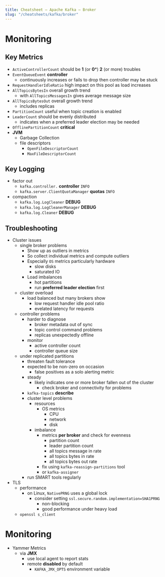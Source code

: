 ```yaml
---
title: Cheatsheet – Apache Kafka – Broker
slug: "/cheatsheets/kafka/broker"
---
```


# Monitoring

## Key Metrics
 * ```ActiveControllerCount``` should be **1** (or **0***) **2** (or more) troubles
 * ```EventQueueEvent``` **controller**
    * continuously increases or fails to drop then controller may be stuck
 * ```RequestHandlerIdleRatio``` high impact on this pool as load increases
 * ```AllTopicsBytesIn``` overall growth trend
    * with ```AllTopicsMessagesIn``` gives average message size
 * ```AllTopicsBytesOut``` overall growth trend
    * includes replicas
 * ```PartitionCount``` useful when topic creation is enabled
 * ```LeaderCount``` should be evenly distributed
    * indicates when a preferred leader election may be needed
 * ```OfflinePartitionCount``` **critical**
 * **JVM**
    * Garbage Collection
    * file descriptors
        * ```OpenFileDescriptorCount```
        * ```MaxFileDescriptorCount```

## Key Logging
 * factor out
    * ```kafka.controller.``` **controller** ```INFO```
    * ```kafka.server.ClientQuotaManager``` **quotas** ```INFO```
 * compaction
    * ```kafka.log.LogCleaner``` **DEBUG**
    * ```kafka.log.LogCleanerManager``` **DEBUG**
    * ```kafka.log.Cleaner``` **DEBUG**

## Troubleshooting

 * Cluster issues
    * single broker problems
        * Show up as outliers in metrics
        * So collect individual metrics and compute outliers
        * Especially ```OS``` metrics particularly hardware
            * slow disks
            * saturated IO
        * Load imbalances
            * hot partitions
            * run **preferred leader election** first
    * cluster overload
        * load balanced but many brokers show
            * low request handler idle pool ratio
            * evelated latency for requests
    * controller problems
        * harder to diagnose
            * broker metadata out of sync
            * topic control command problems
            * replicas unexpectedly offline
        * monitor
            * active controller count
            * controller queue size
    * under replicated partitions
        * threaten fault tolerance
        * expected to be non-zero on occasion
            * false positives as a solo alerting metric
        * steady
            * likely indicates one or more broker fallen out of the cluster
                * check broker and connectivity for problems
        * ```kafka-topics``` **describe**
        * cluster level problems
            * resources
                * OS metrics
                    * CPU
                    * network
                    * disk
            * imbalance
                * metrics **per broker** and check for evenness
                    * partition count
                    * leader partition count
                    * all topics message in rate
                    * all topics bytes in rate
                    * all topics bytes out rate
                * fix using ```kafka-reassign-partitions``` tool
                * or ```kafka-assigner```
        * run SMART tools regularly
 * TLS
    * performance
        * on Linux, ```NativePRNG``` uses a global lock
            * consider setting ```ssl.secure.random.implementation=SHA1PRNG```
                * non-blocking
                * good performance under heavy load
    * ```openssl s_client```


# Monitoring
 * Yammer Metrics
    * via **JMX**
        * use local agent to report stats
        * remote **disabled** by default
            * ```KAFKA_JMX_OPTS``` environment variable

